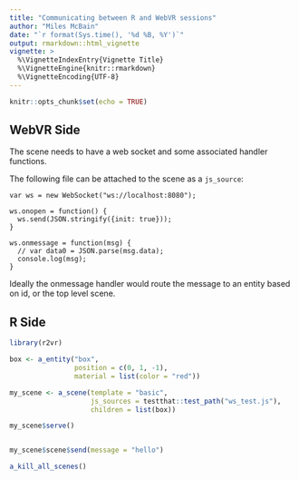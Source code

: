 ```yaml
---
title: "Communicating between R and WebVR sessions"
author: "Miles McBain"
date: "`r format(Sys.time(), '%d %B, %Y')`"
output: rmarkdown::html_vignette
vignette: >
  %\VignetteIndexEntry{Vignette Title}
  %\VignetteEngine{knitr::rmarkdown}
  %\VignetteEncoding{UTF-8}
---
```


```r
knitr::opts_chunk$set(echo = TRUE)
```

## WebVR Side
The scene needs to have a web socket and some associated handler functions.

The following file can be attached to the scene as a `js_source`:

```
var ws = new WebSocket("ws://localhost:8080");

ws.onopen = function() {
  ws.send(JSON.stringify({init: true}));
}

ws.onmessage = function(msg) {
  // var data0 = JSON.parse(msg.data);
  console.log(msg);
}
```
Ideally the onmessage handler would route the message to an entity based on id, or the top level scene.

## R Side

```r
library(r2vr)

box <- a_entity("box",
                position = c(0, 1, -1),
                material = list(color = "red"))

my_scene <- a_scene(template = "basic",
                    js_sources = testthat::test_path("ws_test.js"),
                    children = list(box))

my_scene$serve()


my_scene$scene$send(message = "hello")

a_kill_all_scenes()
```

